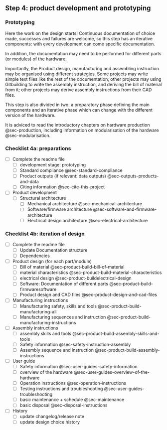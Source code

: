 ## Step 4: product development and prototyping 

### Prototyping

Here the work on the design starts! Continuous documentation of choice made, successes and failures are welcome, so this step has an iterative components: with every development can come specific documentation.

In addition, the documentation may need to be performed for different parts (or modules) of the hardware.

Importantly, the Product design, manufacturing and assembling instruction may be organised using different strategies. Some projects may write simple text files like the rest of the documentation; other projects may using Gitbuilding to write the assembly instruction, and deriving the bill of material from it; other projects may derive assembly instructions from their CAD files.

This step is also divided in two: a preparatory phase defining the main components and an iterative phase which can change with the different version of the hardware.

It is adviced to read the introductory chapters on hardware production @sec-production, including information on modularisation of the hardware @sec-modularisation. 


### Checklist 4a: preparations

- [ ] Complete the readme file
  - [ ] development stage: prototyping
  - [ ] Standard compliance @sec-standard-compliance
  - [ ] Product outputs (if relevant: data outputs) @sec-outputs-products-and-data
  - [ ] Citing information @sec-cite-this-project

  
- [ ] Product development
  - [ ] Structural architecture
    - [ ] Mechanical architecture @sec-mechanical-architecture
    - [ ] Software/firmware architecture @sec-software-and-firmware-architecture
    - [ ] Electrical design architecture @sec-electrical-architecture

### Checklist 4b: iteration of design
- [ ] Complete the readme file
  - [ ] Update Documentation structure 
  - [ ] Dependencies

- [ ] Product design (for each part/module)
  - [ ] Bill of material @sec-product-build-bill-of-material
  - [ ] material characteristics @sec-product-build-material-characteristics
  - [ ] electrical design @sec-product-buildelectrical-design
  - [ ] Software: Documentation of different parts @sec-product-build-firmwaresoftware
  - [ ] Product design and CAD files @sec-product-design-and-cad-files
  
- [ ] Manufacturing instructions  
    - [ ] Manufacturing safety, skills and tools @sec-product-build-manufacturing-all
    - [ ] Manufacturing sequences and instruction @sec-product-build-manufacturing-instructions
    
- [ ] Assembly instructions
  - [ ] assembly skills and tools @sec-product-build-assembly-skills-and-tools
  - [ ] Safety information @sec-safety-instruction-assembly
  - [ ] Assembly sequence and instruction @sec-product-build-assembly-instructions

- [ ] User guide
  - [ ] Safety information @sec-user-guides-safety-information
  - [ ] overview of the hardware @sec-user-guides-overview-of-the-hardware
  - [ ] Operation instructions @sec-operation-instructions
  - [ ] Testing instructions and troubleshooting @sec-user-guides-troubleshooting
  - [ ] basic maintenance + schedule @sec-maintenance
  - [ ] basic disposal @sec-disposal-instructions
  
- [ ] History  
  - [ ] update changelog/release note
  - [ ] update design choice history

